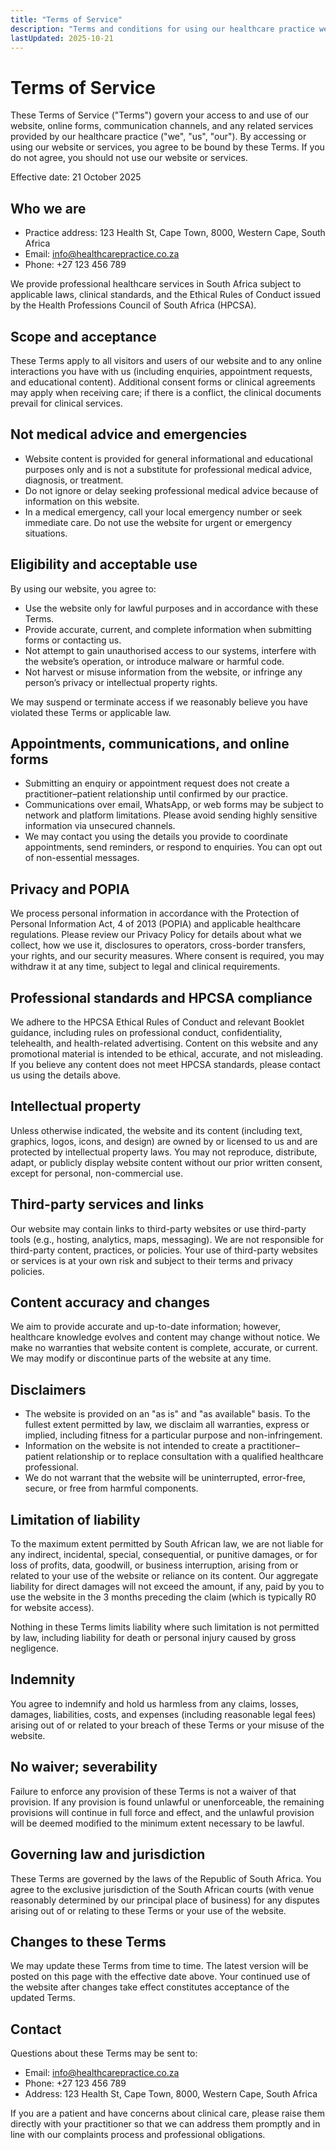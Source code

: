 ```yaml
---
title: "Terms of Service"
description: "Terms and conditions for using our healthcare practice website and services in South Africa."
lastUpdated: 2025-10-21
---
```


# Terms of Service

These Terms of Service ("Terms") govern your access to and use of our website, online forms, communication channels, and any related services provided by our healthcare practice ("we", "us", "our"). By accessing or using our website or services, you agree to be bound by these Terms. If you do not agree, you should not use our website or services.

Effective date: 21 October 2025

## Who we are

- Practice address: 123 Health St, Cape Town, 8000, Western Cape, South Africa
- Email: info@healthcarepractice.co.za
- Phone: +27 123 456 789

We provide professional healthcare services in South Africa subject to applicable laws, clinical standards, and the Ethical Rules of Conduct issued by the Health Professions Council of South Africa (HPCSA).

## Scope and acceptance

These Terms apply to all visitors and users of our website and to any online interactions you have with us (including enquiries, appointment requests, and educational content). Additional consent forms or clinical agreements may apply when receiving care; if there is a conflict, the clinical documents prevail for clinical services.

## Not medical advice and emergencies

- Website content is provided for general informational and educational purposes only and is not a substitute for professional medical advice, diagnosis, or treatment.
- Do not ignore or delay seeking professional medical advice because of information on this website.
- In a medical emergency, call your local emergency number or seek immediate care. Do not use the website for urgent or emergency situations.

## Eligibility and acceptable use

By using our website, you agree to:

- Use the website only for lawful purposes and in accordance with these Terms.
- Provide accurate, current, and complete information when submitting forms or contacting us.
- Not attempt to gain unauthorised access to our systems, interfere with the website’s operation, or introduce malware or harmful code.
- Not harvest or misuse information from the website, or infringe any person’s privacy or intellectual property rights.

We may suspend or terminate access if we reasonably believe you have violated these Terms or applicable law.

## Appointments, communications, and online forms

- Submitting an enquiry or appointment request does not create a practitioner–patient relationship until confirmed by our practice.
- Communications over email, WhatsApp, or web forms may be subject to network and platform limitations. Please avoid sending highly sensitive information via unsecured channels.
- We may contact you using the details you provide to coordinate appointments, send reminders, or respond to enquiries. You can opt out of non-essential messages.

## Privacy and POPIA

We process personal information in accordance with the Protection of Personal Information Act, 4 of 2013 (POPIA) and applicable healthcare regulations. Please review our Privacy Policy for details about what we collect, how we use it, disclosures to operators, cross-border transfers, your rights, and our security measures. Where consent is required, you may withdraw it at any time, subject to legal and clinical requirements.

## Professional standards and HPCSA compliance

We adhere to the HPCSA Ethical Rules of Conduct and relevant Booklet guidance, including rules on professional conduct, confidentiality, telehealth, and health-related advertising. Content on this website and any promotional material is intended to be ethical, accurate, and not misleading. If you believe any content does not meet HPCSA standards, please contact us using the details above.

## Intellectual property

Unless otherwise indicated, the website and its content (including text, graphics, logos, icons, and design) are owned by or licensed to us and are protected by intellectual property laws. You may not reproduce, distribute, adapt, or publicly display website content without our prior written consent, except for personal, non-commercial use.

## Third-party services and links

Our website may contain links to third-party websites or use third-party tools (e.g., hosting, analytics, maps, messaging). We are not responsible for third-party content, practices, or policies. Your use of third-party websites or services is at your own risk and subject to their terms and privacy policies.

## Content accuracy and changes

We aim to provide accurate and up-to-date information; however, healthcare knowledge evolves and content may change without notice. We make no warranties that website content is complete, accurate, or current. We may modify or discontinue parts of the website at any time.

## Disclaimers

- The website is provided on an "as is" and "as available" basis. To the fullest extent permitted by law, we disclaim all warranties, express or implied, including fitness for a particular purpose and non-infringement.
- Information on the website is not intended to create a practitioner–patient relationship or to replace consultation with a qualified healthcare professional.
- We do not warrant that the website will be uninterrupted, error-free, secure, or free from harmful components.

## Limitation of liability

To the maximum extent permitted by South African law, we are not liable for any indirect, incidental, special, consequential, or punitive damages, or for loss of profits, data, goodwill, or business interruption, arising from or related to your use of the website or reliance on its content. Our aggregate liability for direct damages will not exceed the amount, if any, paid by you to use the website in the 3 months preceding the claim (which is typically R0 for website access).

Nothing in these Terms limits liability where such limitation is not permitted by law, including liability for death or personal injury caused by gross negligence.

## Indemnity

You agree to indemnify and hold us harmless from any claims, losses, damages, liabilities, costs, and expenses (including reasonable legal fees) arising out of or related to your breach of these Terms or your misuse of the website.

## No waiver; severability

Failure to enforce any provision of these Terms is not a waiver of that provision. If any provision is found unlawful or unenforceable, the remaining provisions will continue in full force and effect, and the unlawful provision will be deemed modified to the minimum extent necessary to be lawful.

## Governing law and jurisdiction

These Terms are governed by the laws of the Republic of South Africa. You agree to the exclusive jurisdiction of the South African courts (with venue reasonably determined by our principal place of business) for any disputes arising out of or relating to these Terms or your use of the website.

## Changes to these Terms

We may update these Terms from time to time. The latest version will be posted on this page with the effective date above. Your continued use of the website after changes take effect constitutes acceptance of the updated Terms.

## Contact

Questions about these Terms may be sent to:

- Email: info@healthcarepractice.co.za
- Phone: +27 123 456 789
- Address: 123 Health St, Cape Town, 8000, Western Cape, South Africa

If you are a patient and have concerns about clinical care, please raise them directly with your practitioner so that we can address them promptly and in line with our complaints process and professional obligations.
